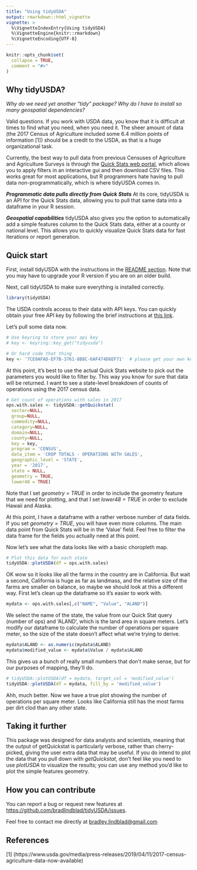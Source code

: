 ```yaml
---
title: "Using tidyUSDA"
output: rmarkdown::html_vignette
vignette: >
  %\VignetteIndexEntry{Using tidyUSDA}
  %\VignetteEngine{knitr::rmarkdown}
  %\VignetteEncoding{UTF-8}
---
```


```r
knitr::opts_chunk$set(
  collapse = TRUE,
  comment = "#>"
)
```



## Why tidyUSDA?
*Why do we need yet another "tidy" package? Why do I have to install so many geospatial dependencies?*

Valid questions. If you work with USDA data, you know that it is difficult at  times to find what you need, when you need it. The sheer amount of data (the 2017 Census of Agriculture included some 6.4 million points of information [1]) should be a credit to the USDA, as that is a huge organizational task.    

Currently, the best way to pull data from previous Censuses of Agriculture and Agriculture Surveys is through the [Quick Stats web portal](https://quickstats.nass.usda.gov/), which allows you to apply filters in an interactive gui and then download CSV files. This works great for most applications, but R programmers hate having to pull data non-programmatically, which is where tidyUSDA comes in.     

***Programmatic data pulls directly from Quick Stats*** 
At its core, tidyUSDA is an API for the Quick Stats data, allowing you to pull that same data into a dataframe in your R session.

***Geospatial capabilities*** 
tidyUSDA also gives you the option to automatically add a simple features column to the Quick Stats data, either at a county or national level. This allows you to quickly visualize Quick Stats data for fast iterations or report generation.


## Quick start

First, install tidyUSDA with the instructions in the [README section](https://github.com/bradlindblad/tidyUSDA#Installation). Note that you may have to upgrade your R version if you are on an older build.

Next, call tidyUSDA to make sure everything is installed correctly.
```r
library(tidyUSDA)
```

The USDA controls access to their data with API keys. You can quickly obtain your free API key by following the brief instructions at [this link](https://quickstats.nass.usda.gov/api).

Let's pull some data now.
```r
# Use keyring to store your api key
# key <- keyring::key_get("tidyusda")

# Or hard code that thing
key <- '7CE0AFAD-EF7B-3761-8B8C-6AF474D6EF71'  # please get your own key!
```

At this point, it's best to use the actual Quick Stats website to pick out the parameters you would like to filter by. This way you know for sure that data will be returned. I want to see a state-level breakdown of counts of operations using the 2017 census data.

```r
# Get count of operations with sales in 2017
ops.with.sales <- tidyUSDA::getQuickstat(
  sector=NULL,
  group=NULL,
  commodity=NULL,
  category=NULL,
  domain=NULL,
  county=NULL,
  key = key,
  program = 'CENSUS',
  data_item = 'CROP TOTALS - OPERATIONS WITH SALES',
  geographic_level = 'STATE',
  year = '2017',
  state = NULL,
  geometry = TRUE,
  lower48 = TRUE)
```

Note that I set *geometry = TRUE* in order to include the geometry feature that we need for plotting, and that I set *lower48 = TRUE* in order to exclude Hawaii and Alaska.

At this point, I have a dataframe with a rather verbose number of data fields. If you set *geometry = TRUE*, you will have even more columns. The main data point from Quick Stats will be in the 'Value' field. Feel free to filter the data frame for the fields you actually need at this point.

Now let's see what the data looks like with a basic choropleth map.
```r
# Plot this data for each state
tidyUSDA::plotUSDA(df = ops.with.sales)

```

OK wow so it looks like all the farms in the country are in California. But wait a second, California is huge as far as landmass, and the relative size of the farms are smaller on balance, so maybe we should look at this a different way. First let's clean up the dataframe so it's easier to work with.

```r
mydata <- ops.with.sales[,c("NAME", "Value", "ALAND")]
```

We select the name of the state, the value from our Quick Stat query (number of ops) and 'ALAND', which is the land area in square meters. Let's modify our dataframe to calculate the number of operations per square meter, so the size of the state doesn't affect what we're trying to derive.

```r

mydata$ALAND <- as.numeric(mydata$ALAND)
mydata$modified_value <- mydata$Value / mydata$ALAND
```

This gives us a bunch of really small numbers that don't make sense, but for our purposes of mapping, they'll do.

```r
# tidyUSDA::plotUSDA(df = mydata, target_col = 'modified_value')
tidyUSDA::plotUSDA(df = mydata, fill_by = 'modified_value')
```

Ahh, much better. Now we have a true plot showing the number of operations per square meter. Looks like California still has the most farms per dirt clod than any other state.

## Taking it further
This package was designed for data analysts and scientists, meaning that the output of getQuickstat is particularly verbose, rather than cherry-picked, giving the user extra data that may be useful. If you do intend to plot the data that you pull down with *getQuickstat*, don't feel like you need to use *plotUSDA* to visualize the results; you can use any method you'd like to plot the simple features geometry.

## How you can contribute
You can report a bug or request new features at [https://github.com/bradlindblad/tidyUSDA/issues](https://github.com/bradlindblad/tidyUSDA/issues). 

Feel free to contact me directly at [bradley.lindblad@gmail.com](bradley.lindblad@gmail.com)

## References

[1] (https://www.usda.gov/media/press-releases/2019/04/11/2017-census-agriculture-data-now-available)